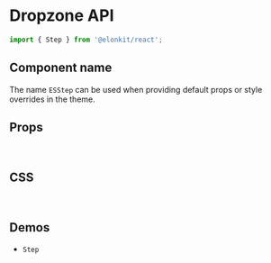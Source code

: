 
<Meta title="Components API/Step" />

# Dropzone API

```js
import { Step } from '@elonkit/react';
```

## Component name

The name `ESStep` can be used when providing default props or style overrides in the theme.

## Props

<TableInterface name="StepProps" variant="props" />

<br />

## CSS

<TableInterface name="StepClasses" variant="css" />

<br />

## Demos

<ul>
  <li>
    <LinkTo kind="components-Stepper" story="demo">
      <code>Step</code>
    </LinkTo>
  </li>
</ul>
